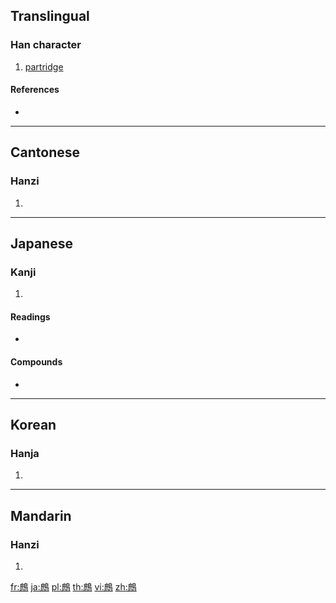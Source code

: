 {{character info/new}}
{{also|鹧}}
==Translingual==

===Han character===
{{Han char|rn=196|rad=鳥|as=11|sn=22|four=07227|canj=IFHAF}}

# [[partridge]]

====References====
* {{Han ref|kx=1498.330|dkj=47251|dj=2028.280|hdz=74658.040|uh=9DD3|ud=40403|bh=C5C2|bd=50626}}

----

==Cantonese==

===Hanzi===
{{yue-hanzi|jyut=|y=je3|sim=鹧}}

# {{defn|lang=yue|sort=鳥11}}

----

==Japanese==

===Kanji===
{{ja-kanji|grade=|rs=鳥11}}

# {{defn|lang=ja|sort=鳥11}}

====Readings====
* {{ja-readings|on=[[しゃ]] (sha)}}

====Compounds====
* {{ja-r|鷓鴣|しゃこ}}

----

==Korean==

===Hanja===
{{ko-hanja|hangeul=자|eumhun=|rv=ja|mr=cha|y=ca}}

# {{defn|lang=ko|sort=鳥11}}

----

==Mandarin==

===Hanzi===
{{cmn-hanzi|sim=鹧|pin=[[zhè]] ([[zhe4]])|wg=che<sup>4</sup>}}

# {{defn|lang=cmn|sort=鳥11}}

[[fr:鷓]]
[[ja:鷓]]
[[pl:鷓]]
[[th:鷓]]
[[vi:鷓]]
[[zh:鷓]]